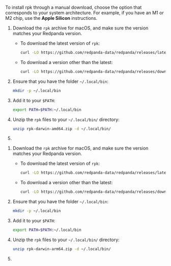 
<Tabs>
<TabItem value="homebrew" label="Homebrew" default>

<InstallRpkHomebrew/>

</TabItem>
<TabItem value="manual" label="Manual Download" default>

To install rpk through a manual download, choose the option that corresponds to your system architecture. For example, if you have an M1 or M2 chip, use the **Apple Silicon** instructions.

<Tabs>
<TabItem value="intelmac" label="Intel macOS" default>

1. Download the `rpk` archive for macOS, and make sure the version matches your Redpanda version.

    * To download the latest version of `rpk`:

      ```bash
      curl -LO https://github.com/redpanda-data/redpanda/releases/latest/download/rpk-darwin-amd64.zip
      ```

    * To download a version other than the latest:

      ```bash
      curl -LO https://github.com/redpanda-data/redpanda/releases/download/v<version>/rpk-darwin-amd64.zip
      ```

1. Ensure that you have the folder `~/.local/bin`:

    ```bash
    mkdir -p ~/.local/bin
    ```

1. Add it to your `$PATH`:

    ```bash
    export PATH=$PATH:~/.local/bin
    ```

1. Unzip the `rpk` files to your `~/.local/bin/` directory:

    ```bash
    unzip rpk-darwin-amd64.zip -d ~/.local/bin/
    ```

1. <RpkVersion/>

</TabItem>
<TabItem value="applesilicon" label="Apple Silicon">

1. Download the `rpk` archive for macOS, and make sure the version matches your Redpanda version.

    * To download the latest version of `rpk`:

      ```bash
      curl -LO https://github.com/redpanda-data/redpanda/releases/latest/download/rpk-darwin-arm64.zip
      ```

    * To download a version other than the latest:

      ```bash
      curl -LO https://github.com/redpanda-data/redpanda/releases/download/v<version>/rpk-darwin-arm64.zip
      ```

1. Ensure that you have the folder `~/.local/bin`:

    ```bash
    mkdir -p ~/.local/bin
    ```

1. Add it to your `$PATH`:

    ```bash
    export PATH=$PATH:~/.local/bin
    ```

1. Unzip the `rpk` files to your `~/.local/bin/` directory:

    ```bash
    unzip rpk-darwin-arm64.zip -d ~/.local/bin/
    ```

1. <RpkVersion/>

</TabItem>
</Tabs>

</TabItem>
</Tabs>